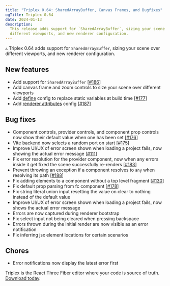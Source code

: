 ```yaml
---
title: "Triplex 0.64: SharedArrayBuffer, Canvas Frames, and Bugfixes"
ogTitle: Triplex 0.64
date: 2024-01-13
description:
  This release adds support for `SharedArrayBuffer`, sizing your scene over
  different viewports, and new renderer configuration.
---
```


▵ Triplex 0.64 adds support for `SharedArrayBuffer`, sizing your scene over
different viewports, and new renderer configuration.

## New features

- Add support for `SharedArrayBuffer`
  [[#186](https://github.com/trytriplex/triplex/issues/186)]
- Add canvas frame and zoom controls to size your scene over different viewports
- Add [define](/docs/get-started/settings#define) config to replace static
  variables at build time
  [[#177](https://github.com/trytriplex/triplex/issues/177)]
- Add [renderer attributes](/docs/get-started/settings#renderer-attributes)
  config [[#187](https://github.com/trytriplex/triplex/issues/187)]

## Bug fixes

- Component controls, provider controls, and component prop controls now show
  their default value when one has been set
  [[#176](https://github.com/trytriplex/triplex/issues/176)]
- Vite backend now selects a random port on start
  [[#175](https://github.com/trytriplex/triplex/issues/175)]
- Improve UI/UX of error screen shown when loading a project fails, now showing
  the actual error message
  [[#111](https://github.com/trytriplex/triplex/issues/111)]
- Fix error resolution for the provider component, now when any errors inside it
  get fixed the scene successfully re-renders
  [[#183](https://github.com/trytriplex/triplex/issues/183)]
- Prevent throwing an exception if a component resolves to `any` when resolving
  its path [[#188](https://github.com/trytriplex/triplex/issues/188)]
- Fix adding elements to a component without a top level fragment
  [[#130](https://github.com/trytriplex/triplex/issues/130)]
- Fix default prop parsing from fc component
  [[#178](https://github.com/trytriplex/triplex/issues/178)]
- Fix string literal union input resetting the value on clear to nothing instead
  of the default value
- Improve UI/UX of error screen shown when loading a project fails, now shows
  the actual error message
- Errors are now captured during renderer bootstrap
- Fix select input not being cleared when pressing backspace
- Errors thrown during the initial render are now visible as an error
  notification
- Fix inferring jsx element locations for certain scenarios

## Chores

- Error notifications now display the latest error first

Triplex is the React Three Fiber editor where your code is source of truth.
[Download today](/download).
